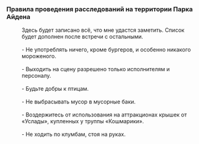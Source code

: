 ===Правила проведения расследований на территории Парка Айдена===
:Здесь будет записано всё, что мне удастся заметить. Список будет дополнен после встречи с остальными.
:<br />- Не употреблять ничего, кроме бургеров, и особенно никакого мороженого.
:<br />- Выходить на сцену разрешено только исполнителям и персоналу.
:<br />- Будьте добры к птицам.
:<br />- Не выбрасывать мусор в мусорные баки.
:<br />- Воздержитесь от использования на аттракционах крышек от «Услады», купленных у труппы «Кошмарики».
:<br />- Не ходить по клумбам, стоя на руках.
:<br />{{Цвет|Огненный|Внимание! То, что какие-то действия не упомянуты, не значит, что они безопасны.}}
:
